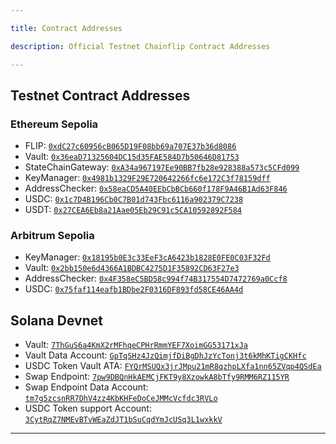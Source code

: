 ```yaml
---

title: Contract Addresses

description: Official Testnet Chainflip Contract Addresses

---
```


## Testnet Contract Addresses

### Ethereum Sepolia
  - FLIP: [`0xdC27c60956cB065D19F08bb69a707E37b36d8086`](https://sepolia.etherscan.io/address/0xdC27c60956cB065D19F08bb69a707E37b36d8086)
  - Vault: [`0x36eaD71325604DC15d35FAE584D7b50646D81753`](https://sepolia.etherscan.io/address/0x36eaD71325604DC15d35FAE584D7b50646D81753)
  - StateChainGateway: [`0xA34a967197Ee90BB7fb28e928388a573c5CFd099`](https://sepolia.etherscan.io/address/0xA34a967197Ee90BB7fb28e928388a573c5CFd099)
  - KeyManager: [`0x4981b1329F29E720642266fc6e172C3f78159dff`](https://sepolia.etherscan.io/address/0x4981b1329F29E720642266fc6e172C3f78159dff)
  - AddressChecker: [`0x58eaCD5A40EEbCbBCb660f178F9A46B1Ad63F846`](https://sepolia.etherscan.io/address/0x58eaCD5A40EEbCbBCb660f178F9A46B1Ad63F846)
  - USDC: [`0x1c7D4B196Cb0C7B01d743Fbc6116a902379C7238`](https://sepolia.etherscan.io/address/0x1c7D4B196Cb0C7B01d743Fbc6116a902379C7238)
  - USDT: [`0x27CEA6Eb8a21Aae05Eb29C91c5CA10592892F584`](https://sepolia.etherscan.io/address/0x27CEA6Eb8a21Aae05Eb29C91c5CA10592892F584)

### Arbitrum Sepolia
  - KeyManager: [`0x18195b0E3c33EeF3cA6423b1828E0FE0C03F32Fd`](https://sepolia.arbiscan.io/address/0x18195b0E3c33EeF3cA6423b1828E0FE0C03F32Fd)
  - Vault: [`0x2bb150e6d4366A1BDBC4275D1F35892CD63F27e3`](https://sepolia.arbiscan.io/address/0x2bb150e6d4366A1BDBC4275D1F35892CD63F27e3)
  - AddressChecker: [`0x4F358eC5BD58c994f74B317554D7472769a0Ccf8`](https://sepolia.arbiscan.io/address/0x4F358eC5BD58c994f74B317554D7472769a0Ccf8)
  - USDC: [`0x75faf114eafb1BDbe2F0316DF893fd58CE46AA4d`](https://sepolia.arbiscan.io/address/0x75faf114eafb1BDbe2F0316DF893fd58CE46AA4d)


## Solana Devnet
- Vault: [`7ThGuS6a4KmX2rMFhqeCPHrRmmYEF7XoimGG53171xJa`](https://solscan.io/account/7ThGuS6a4KmX2rMFhqeCPHrRmmYEF7XoimGG53171xJa?cluster=devnet)
- Vault Data Account: [`GpTqSHz4JzQimjfDiBgDhJzYcTonj3t6kMhKTigCKHfc`](https://solscan.io/account/GpTqSHz4JzQimjfDiBgDhJzYcTonj3t6kMhKTigCKHfc?cluster=devnet)
- USDC Token Vault ATA: [`FYQrMSUQx3jrJMpu21mR8qzhpLXfa1nn65ZVqp4QSdEa`](https://solscan.io/account/FYQrMSUQx3jrJMpu21mR8qzhpLXfa1nn65ZVqp4QSdEa?cluster=devnet)
- Swap Endpoint: [`7pw9DBQnHkAEMCjFKT9y8XzowkA8bTfy9RMM6RZ115YR`](https://solscan.io/account/7pw9DBQnHkAEMCjFKT9y8XzowkA8bTfy9RMM6RZ115YR?cluster=devnet)
- Swap Endpoint Data Account: [`tm7g5zcsnRR7DhV4zz4KbKHFeDoCeJMMcVcfdc3RVLo`](https://solscan.io/account/tm7g5zcsnRR7DhV4zz4KbKHFeDoCeJMMcVcfdc3RVLo?cluster=devnet)
- USDC Token support Account: [`3CytRqZ7NMEvBTvWEaZdJT1bSuCqdYmJcUSq3L1wxkkV`](https://solscan.io/account/3CytRqZ7NMEvBTvWEaZdJT1bSuCqdYmJcUSq3L1wxkkV?cluster=devnet)
---